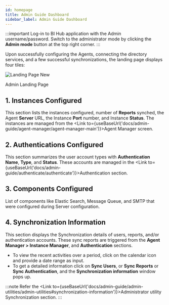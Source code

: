 ```yaml
---
id: homepage
title: Admin Guide Dashboard
sidebar_label: Admin Guide Dashboard
---
```



:::important
Log-in to BI Hub application with the Admin username/password. Switch to the administrator mode by clicking the **Admin mode** button at the top right corner.
:::

Upon successfully configuring the Agents, connecting the directory services, and a few successful synchronizations, the landing page displays four tiles:

<div class="center">
  <Zoom>
<img alt="Landing Page New" src={useBaseUrl('/doc-images/admin-guide/admin-landing-page.png')}/>
  </Zoom>
	<p>Admin Landing Page</p>
</div>

## 1. Instances Configured

This section lists the instances configured,  number of **Reports** synched, the Agent **Server** URL, the Instance **Port** number, and Instance **Status**. 
The instances are managed from the <Link to={useBaseUrl('docs/admin-guide/agent-manager/agent-manager-main')}>Agent Manager</Link> screen.

## 2. Authentications Configured

This section summarizes the user account types with **Authentication Name**, **Type**, and **Status**. These accounts are managed in the <Link to={useBaseUrl('docs/admin-guide/authenticate/authenticate')}>Authentication</Link> section.

## 3. Components Configured

List of components like Elastic Search, Message Queue, and SMTP that were configured during Server configuration.

## 4. Synchronization Information

This section displays the Synchronization details of users, reports, and/or authentication accounts.
These sync reports are triggered from the **Agent Manager > Instance Manager**, and **Authentication** sections.

- To view the recent activities over a period, click on the calendar icon and provide a date range as input.
- To get a detailed information click on **Sync Users**, or **Sync Reports** or **Sync Authentication**, and the **Synchronization information** window pops up.

:::note
Refer the <Link to={useBaseUrl('docs/admin-guide/admin-utilities/admin-utilities#synchronization-information')}>Administrator utility Synchronization</Link> section.
:::
